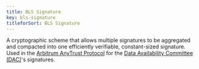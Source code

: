 ```yaml
---
title: BLS Signature
key: bls-signature
titleforSort: BLS Signature
---
```


A cryptographic scheme that allows multiple signatures to be aggregated and compacted into one efficiently verifiable, constant-sized signature. Used in the [Arbitrum AnyTrust Protocol](/intro/glossary#arbitrum-anytrust-protocol) for the [Data Availability Committee (DAC)](/intro/glossary#data-availability-committee-dac)'s signatures.
